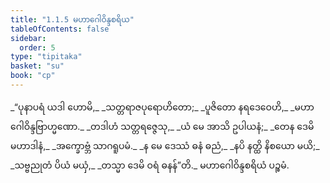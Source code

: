 ```yaml
---
title: "1.1.5 မဟာဂေါဝိန္ဒစရိယ"
tableOfContents: false
sidebar:
  order: 5
type: "tipitaka"
basket: "su"
book: "cp"
---
```



<DynamicBreadcrumb />

<Division number="37" book="cp" e="ch" v="21" p="388">

<Paragraph number="42" type="verses" book="cp">
_“ပုနာပရံ ယဒါ ဟောမိ,_  
_သတ္တရာဇပုရောဟိတော;_  
_ပူဇိတော နရဒေဝေဟိ,_  
_မဟာဂေါဝိန္ဒဗြာဟ္မဏော._  

</Paragraph>

</Division>
<Division number="38" book="cp" e="ch" v="21" p="388">

<Paragraph number="43" type="verses" book="cp">
_တဒါဟံ သတ္တရဇ္ဇေသု,_  
_ယံ မေ အာသိ ဥပါယနံ;_  
_တေန ဒေမိ မဟာဒါနံ,_  
_အက္ခောဗ္ဘံ သာဂရူပမံ._  

</Paragraph>

</Division>
<Division number="39" book="cp" e="ch" v="21" p="389">

<Paragraph number="44" type="verses" book="cp">
_န မေ ဒေဿံ ဓနံ ဓညံ,_  
_နပိ နတ္ထိ နိစယော မယိ;_  
_သဗ္ဗညုတံ ပိယံ မယှံ,_  
_တသ္မာ ဒေမိ ဝရံ ဓနန်”တိ._  


</Paragraph>
</Division>

<Paragraph number="45" type="center" book="cp">
မဟာဂေါဝိန္ဒစရိယံ ပဉ္စမံ.
</Paragraph>